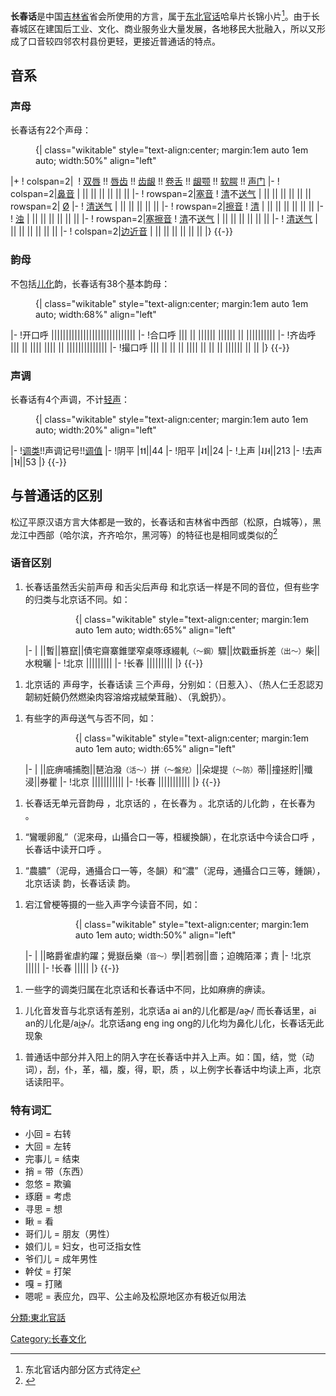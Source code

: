 {{多個問題|
{{copypaste|time=2019-01-31T06:47:35+00:00}}
{{refimprove|time=2019-01-31T06:47:35+00:00}}
{{disputed|time=2011-01-21T04:21:22+00:00}}
}}
{{Infobox Language
|name= 长春话
|nativename=
|states= [[中国|中国]][[吉林省|吉林省]][[长春市|长春市]]
|region=
|speakers= —
|rank=
|familycolor= 漢藏語系
|fam1= [[漢藏語系|漢藏語系]]
|fam2= [[漢語|漢語]]
|fam3= [[官話|官話]]
|fam4= [[東北官話|東北官話]]
|fam5= [[哈阜片|哈阜片]]？
|fam5= [[长锦小片|长锦小片]]？
|nation= 無
|agency= 無
|iso1= zh| iso2b= chi| iso2t= zho| iso3=cmn }}

'''长春话'''是中国[[吉林省|吉林省]]省会所使用的方言，属于[[东北官话|东北官话]]哈阜片长锦小片<ref>东北官话内部分区方式待定</ref>。由于长春城区在建国后工业、文化、商业服务业大量发展，各地移民大批融入，所以又形成了口音较四邻农村县份更轻，更接近普通话的特点。
==音系==
===声母===
长春话有22个声母：

:{| class="wikitable" style="text-align:center; margin:1em auto 1em auto; width:50%" align="left"
|+ 
! colspan=2| 
! [[双唇音|双唇]] !! [[唇齿音|唇齿]] !! [[齿龈音|齿龈]] !! [[卷舌音|卷舌]] !! [[龈颚音|龈颚]] !! [[软腭音|软腭]] !! [[声门音|声门]]
|-
! colspan=2|[[鼻音_(辅音)|鼻音]]
| {{IPA|[[双唇鼻音|/m/]]}} || || {{IPA|[[齿龈鼻音|/n/]]}} || || || ||
|-
! rowspan=2|[[塞音|塞音]]
! [[清音|清]]不[[送气|送气]]
| {{IPA|[[清双唇塞音|/p/]]}} || || {{IPA|[[清齿龈塞音|/t/]]}} || || || {{IPA|[[清软颚塞音|/k/]]}} || rowspan=2| [[零声母|Ø]]
|-
! [[清音|清]][[送气|送气]]
| {{IPA|[[清双唇塞音|/pʰ/]]}} || || {{IPA|[[清齿龈塞音|/tʰ/]]}} || || || {{IPA|[[清软颚塞音|/kʰ/]]}}
|-
! rowspan=2|[[擦音|擦音]]
! [[清音|清]]
| || {{IPA|[[清唇齿擦音|/f/]]}} || {{IPA|[[清齿龈擦音|/s/]]}} || {{IPA|[[清龈后擦音|/ʂ/]]}} || {{IPA|[[清龈颚擦音|/ɕ/]]}} || {{IPA|[[清软颚擦音|/x/]]}} || 
|-
! [[浊音|浊]]
| || || || {{IPA|[[浊龈后近音|/ɻ/]]}} || || || 
|-
! rowspan=2|[[塞擦音|塞擦音]]
! [[清音|清]]不[[送气|送气]]
| || || {{IPA|[[清齿龈塞擦音|/t͡s/]]}} || {{IPA|[[清龈后塞擦音|/ʈ͡ʂ/]]}} || {{IPA|[[清龈颚塞擦音|/t͡ɕ/]]}} || ||
|-
! [[清音|清]][[送气|送气]]
| || || {{IPA|[[清齿龈塞擦音|/t͡sʰ/]]}} || {{IPA|[[清龈后塞擦音|/ʈ͡ʂʰ/]]}} || {{IPA|[[清龈颚塞擦音|/t͡ɕʰ/]]}} || ||
|-
! colspan=2|[[边音|边]][[近音|近音]]
| || || {{IPA|[[齿龈边近音|/l/]]}} || || || ||
|}
{{-}}

===韵母===
不包括[[儿化|儿化]]韵，长春话有38个基本韵母：

:{| class="wikitable" style="text-align:center; margin:1em auto 1em auto; width:68%" align="left"
|-
!开口呼
|{{IPA|/ɿ/}}||{{IPA|/ʅ/}}||{{IPA|/ɚ/}}||{{IPA|/a/}}||{{IPA|/ɤ/}}||{{IPA|/ɛ/}}||{{IPA|/ai/}}||{{IPA|/ei/}}||{{IPA|/au/}}||{{IPA|/ou/}}||{{IPA|/an/}}||{{IPA|/ən/}}||{{IPA|/aŋ/}}||{{IPA|/əŋ/}}||
|-
!合口呼
|{{IPA|/u/}}|| || ||{{IPA|/ua/}}||{{IPA|/uo/}}|| ||{{IPA|/uai/}}||{{IPA|/uei/}}|| || ||{{IPA|/uan/}}||{{IPA|/uən/}}||{{IPA|/uaŋ/}}||{{IPA|/uəŋ/}}||{{IPA|/uŋ/}}
|-
!齐齿呼
|{{IPA|/i/}}|| || ||{{IPA|/ia/}}|| ||{{IPA|/iɛ/}}|| || ||{{IPA|/iau/}}||{{IPA|/iou/}}||{{IPA|/ian/}}||{{IPA|/in/}}||{{IPA|/iaŋ/}}||{{IPA|/iŋ/}}||
|-
!撮口呼
|{{IPA|/y/}}|| || || || ||{{IPA|/yɛ/}}|| || || || ||{{IPA|/yan/}}||{{IPA|/yn/}}|| || ||{{IPA|/yŋ/}}
|}
{{-}}

===声调===
长春话有4个声调，不计[[轻声|轻声]]：

:{| class="wikitable" style="text-align:center; margin:1em auto 1em auto; width:20%" align="left"
|-
![[四声|调类]]!!声调记号!![[调值|调值]]
|-
!阴平
|˦˦||44
|-
!阳平
|˨˦||24
|-
!上声
|˨˩˧||213
|-
!去声
|˥˧||53
|}
{{-}}

==与普通话的区别==
松辽平原汉语方言大体都是一致的，长春话和吉林省中西部（松原，白城等），黑龙江中西部（哈尔滨，齐齐哈尔，黑河等）的特征也是相同或类似的<ref>{{Cite web |url=http://wenku.baidu.com/link?url=fcEkyvL8duaqzDoOmbYBsQ2LrGif_j97wqxtQAaPN-ez5mT7mJynD5YwFOC7dhk3n7d9OFZGXRUbmxs5n6luVajwTPBZD9Xumx2JJhZjvQi |title=中国汉语调值总表 |access-date=2017-01-12 |archive-date=2019-07-10 |archive-url=https://web.archive.org/web/20190710203457/https://wenku.baidu.com/view/768dd39951e79b89680226fe.html |dead-url=no }}</ref>
===语音区别===
<ol><li value="1">长春话虽然舌尖前声母 {{IPA|/ʦ, ʦʰ, s/}} 和舌尖后声母 {{IPA|/ʈ͡ʂ, ʈ͡ʂʰ, ʂ/}} 和北京话一样是不同的音位，但有些字的归类与北京话不同。如：

::{| class="wikitable" style="text-align:center; margin:1em auto 1em auto; width:65%" align="left"
|-
| ||暫||篡竄||債宅齋寨錐墜窄桌啄琢綴軋<small>（～鋼）</small>驟||炊戳垂拆差<small>（出～）</small>柴||水稅曬
|-
!北京
|{{IPA|/ʦ-/}}||{{IPA|/ʦʰ-/}}||{{IPA|/ʈ͡ʂ-/}}||{{IPA|/ʈ͡ʂʰ-/}}||{{IPA|/ʂ-/}}
|-
!长春
|{{IPA|/ʈ͡ʂ-/}}||{{IPA|/ʈ͡ʂʰ-/}}||{{IPA|/ʦ-/}}||{{IPA|/ʦʰ-/}}||{{IPA|/s-/}}
|}
{{-}}

</ol></li>
<ol><li value="2">北京话的 {{IPA|/ʐ/}} 声母字，长春话读 {{IPA|/ʐ, Ø, l/}} 三个声母，分别如：{{IPA|/ʐ/}}（日惹入）、{{IPA|/Ø/}}（热人仁壬忍認刃韌紉妊饒仍然燃染肉容溶熔戎絨榮茸融）、{{IPA|/l/}}（乳銳扔）。</li></ol>
<ol><li value="3">有些字的声母送气与否不同，如：

::{| class="wikitable" style="text-align:center; margin:1em auto 1em auto; width:65%" align="left"
|-
| ||庇痹哺捕胞||琶泊潑<small>（活～）</small>拼<small>（～盤兒）</small>||朵堤提<small>（～防）</small>蒂||撞拯貯||殲浸||券瞿
|-
!北京
|{{IPA|/p-/}}||{{IPA|/pʰ-/}}||{{IPA|/t-/}}||{{IPA|/ʈ͡ʂ-/}}||{{IPA|/ʨ-/}}||{{IPA|/ʨʰ-/}}
|-
!长春
|{{IPA|/pʰ-/}}||{{IPA|/p-/}}||{{IPA|/tʰ-/}}||{{IPA|/ʈ͡ʂʰ-/}}||{{IPA|/ʨʰ-/}}||{{IPA|/ʨ-/}}
|}
{{-}}

</li></ol>
<ol><li value="4">长春话无单元音韵母 {{IPA|/o/}}，北京话的 {{IPA|/po, pʰo, mo, fo/}}，在长春为 {{IPA|/pɤ, pʰɤ, mɤ, fɤ/}}。北京话的儿化韵 {{IPA|/oɻ/}}，在长春为 {{IPA|/ɤɻ/}}。</li></ol>
<ol><li value="5">“鸞暖卵亂”（泥來母，山攝合口一等，桓緩換韻），在北京话中今读合口呼 {{IPA|/uan/}}，长春话中读开口呼 {{IPA|/an/}}。</li></ol>
<ol><li value="6">“農膿”（泥母，通攝合口一等，冬韻）和“濃”（泥母，通攝合口三等，鍾韻），北京话读 {{IPA|/uŋ/}} 韵，长春话读 {{IPA|/əŋ/}} 韵。</li></ol>
<ol><li value="7">宕江曾梗等摄的一些入声字今读音不同，如：

::{| class="wikitable" style="text-align:center; margin:1em auto 1em auto; width:50%" align="left"
|-
| ||略爵雀虐約躍；覺嶽岳樂<small>（音～）</small>學||若弱||嗇；迫魄陌澤；責
|-
!北京
|{{IPA|/-yɛ/}}||{{IPA|/-uo/}}||{{IPA|/-ɤ/}}
|-
!长春
|{{IPA|/-iau/}}||{{IPA|/-iau/}}||{{IPA|/-ai/}}
|}
{{-}}

</li></ol>
<ol><li value="8">一些字的调类归属在北京话和长春话中不同，比如麻痹的痹读{{IPA|/pʰi<sup>213</sup>/}}。</li></ol>
<ol><li value="9">儿化音发音与北京话有差别，北京话a ai an的儿化都是/aɚ̯/ 而长春话里，ai an的儿化是/ai̯ɚ̯/。北京话ang eng ing ong的儿化均为鼻化儿化，长春话无此现象</li></ol>
<ol><li value="10"> 普通话中部分并入阳上的阴入字在长春话中并入上声。如：国，结，觉（动词），刮，仆，革，福，腹，得，职，质 ，以上例字长春话中均读上声，北京话读阳平。</li></ol>


===特有词汇===
*小回 = 右转
*大回 = 左转
*完事儿 = 结束
*捎 = 带（东西）
*忽悠 = 欺骗
*琢磨 = 考虑
*寻思 = 想
*瞅 = 看
*哥们儿 = 朋友（男性）
*娘们儿 = 妇女，也可泛指女性
*爷们儿 = 成年男性
*幹仗 = 打架
*嘎 = 打赌
*嗯呢 = 表应允，四平、公主岭及松原地区亦有极近似用法


{{官話}}

[[分類:東北官話|分類:東北官話]]
[[Category:长春文化|Category:长春文化]]